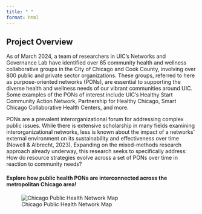 ```yaml
---
title: " "
format: html
---
```


## Project Overview

As of March 2024, a team of researchers in UIC’s Networks and Governance Lab have identified over 65 community health and wellness collaborative groups in the City of Chicago and Cook County, involving over 800 public and private sector organizations. These groups, referred to here as purpose-oriented networks (PONs), are essential to supporting the diverse health and wellness needs of our vibrant communities around UIC. Some examples of the PONs of interest include UIC’s Healthy Start Community Action Network, Partnership for Healthy Chicago, Smart Chicago Collaborative Health Centers, and more.

PONs are a prevalent interorganizational forum for addressing complex public issues. While there is extensive scholarship in many fields examining interorganizational networks, less is known about the impact of a networks’ external environment on its sustainability and effectiveness over time (Nowell & Albrecht, 2023). Expanding on the mixed-methods research approach already underway, this research seeks to specifically address: How do resource strategies evolve across a set of PONs over time in reaction to community needs?

#### Explore how public health PONs are interconnected across the metropolitan Chicago area!

![Chicago Public Health Network Map](Visualizations/Chicago%20Health%20PONs%20orgs%20only.jpeg)
